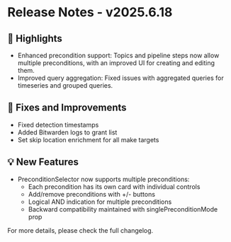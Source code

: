 # Release Notes - v2025.6.18

## 🎉 Highlights

- Enhanced precondition support: Topics and pipeline steps now allow multiple preconditions, with an improved UI for creating and editing them.
- Improved query aggregation: Fixed issues with aggregated queries for timeseries and grouped queries.

## 🔧 Fixes and Improvements

- Fixed detection timestamps
- Added Bitwarden logs to grant list
- Set skip location enrichment for all make targets

## 💡 New Features

- PreconditionSelector now supports multiple preconditions:
  - Each precondition has its own card with individual controls
  - Add/remove preconditions with +/- buttons
  - Logical AND indication for multiple preconditions
  - Backward compatibility maintained with singlePreconditionMode prop

For more details, please check the full changelog.
